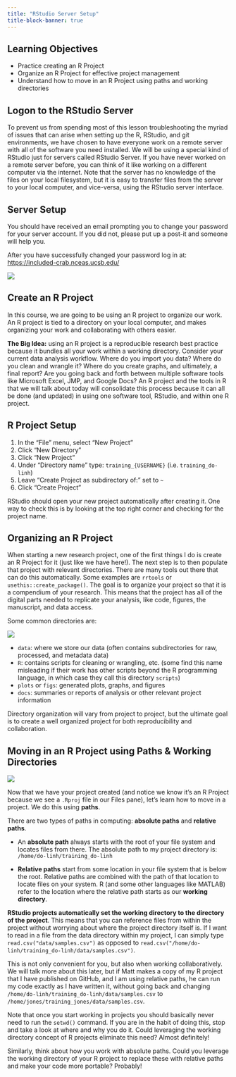 ```yaml
---
title: "RStudio Server Setup"
title-block-banner: true
---
```


## Learning Objectives {.unnumbered}

- Practice creating an R Project
- Organize an R Project for effective project management
- Understand how to move in an R Project using paths and working directories

## Logon to the RStudio Server

To prevent us from spending most of this lesson troubleshooting the myriad of issues that can arise when setting up the R, RStudio, and git environments, we have chosen to have everyone work on a remote server with all of the software you need installed. We will be using a special kind of RStudio just for servers called RStudio Server. If you have never worked on a remote server before, you can think of it like working on a different computer via the internet. Note that the server has no knowledge of the files on your local filesystem, but it is easy to transfer files from the server to your local computer, and vice-versa, using the RStudio server interface.

::: callout-tip
## Server Setup
You should have received an email prompting you to change your password for your server account. If you did not, please put up a post-it and someone will help you.

After you have successfully changed your password log in at: [https://included-crab.nceas.ucsb.edu/](https://included-crab.nceas.ucsb.edu/)

[![](../images/included-crab-login.png)](https://included-crab.nceas.ucsb.edu/)
:::

## Create an R Project

In this course, we are going to be using an R project to organize our work. An R project is tied to a directory on your local computer, and makes organizing your work and collaborating with others easier.

**The Big Idea:** using an R project is a reproducible research best practice because it bundles all your work within a working directory. Consider your current data analysis workflow. Where do you import you data? Where do you clean and wrangle it? Where do you create graphs, and ultimately, a final report? Are you going back and forth between multiple software tools like Microsoft Excel, JMP, and Google Docs? An R project and the tools in R that we will talk about today will consolidate this process because it can all be done (and updated) in using one software tool, RStudio, and within one R project.

::: callout-tip
## R Project Setup

1. In the "File" menu, select "New Project"
2. Click "New Directory"
3. Click "New Project"
4. Under “Directory name” type: `training_{USERNAME}` (i.e. `training_do-linh`)
5. Leave "Create Project as subdirectory of:” set to `~`
6. Click "Create Project"

RStudio should open your new project automatically after creating it. One way to check this is by looking at the top right corner and checking for the project name.
:::

## Organizing an R Project


When starting a new research project, one of the first things I do is create an R Project for it (just like we have here!). The next step is to then populate that project with relevant directories. There are many tools out there that can do this automatically. Some examples are `rrtools` or `usethis::create_package()`. The goal is to organize your project so that it is a compendium of your research. This means that the project has all of the digital parts needed to replicate your analysis, like code, figures, the manuscript, and data access.

Some common directories are:

::: column-margin
![](../images/rproj-basic-organization.png)
:::

- `data`: where we store our data (often contains subdirectories for raw, processed, and metadata data)
- `R`: contains scripts for cleaning or wrangling, etc. (some find this name misleading if their work has other scripts beyond the R programming language, in which case they call this directory `scripts`)
- `plots` or `figs`: generated plots, graphs, and figures
- `docs`: summaries or reports of analysis or other relevant project information

Directory organization will vary from project to project, but the ultimate goal is to create a well organized project for both reproducibility and collaboration.



## Moving in an R Project using Paths & Working Directories

![](../images/allison-horst-pathways.png){fig-alt="Artwork by Allison Horst. A cartoon of a cracked glass cube looking frustrated with casts on its arm and leg, with bandaids on it, containing “setwd,” looks on at a metal riveted cube labeled “R Proj” holding a skateboard looking sympathetic, and a smaller cube with a helmet on labeled “here” doing a trick on a skateboard."}

Now that we have your project created (and notice we know it’s an R Project because we see a `.Rproj` file in our Files pane), let’s learn how to move in a project. We do this using **paths**.

There are two types of paths in computing: **absolute paths** and **relative paths**.

- An **absolute path** always starts with the root of your file system and locates files from there. The absolute path to my project directory is: `/home/do-linh/training_do-linh`

- **Relative paths** start from some location in your file system that is below the root. Relative paths are combined with the path of that location to locate files on your system. R (and some other languages like MATLAB) refer to the location where the relative path starts as our **working directory**.

**RStudio projects automatically set the working directory to the directory of the project**. This means that you can reference files from within the project without worrying about where the project directory itself is. If I want to read in a file from the data directory within my project, I can simply type `read.csv("data/samples.csv")` as opposed to `read.csv("/home/do-linh/training_do-linh/data/samples.csv")`.

This is not only convenient for you, but also when working collaboratively. We will talk more about this later, but if Matt makes a copy of my R project that I have published on GitHub, and I am using relative paths, he can run my code exactly as I have written it, without going back and changing `/home/do-linh/training_do-linh/data/samples.csv` to `/home/jones/training_jones/data/samples.csv`.

Note that once you start working in projects you should basically never need to run the `setwd()` command. If you are in the habit of doing this, stop and take a look at where and why you do it. Could leveraging the working directory concept of R projects eliminate this need? Almost definitely!

Similarly, think about how you work with absolute paths. Could you leverage the working directory of your R project to replace these with relative paths and make your code more portable? Probably!





